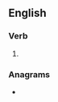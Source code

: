 ==English==

===Verb===
{{head|en|verb form}}

# {{en-past of|tar}}

===Anagrams===
* {{anagrams|en|Darter|R-rated|Trader|darter|dartre|retard|retrad|trader}}